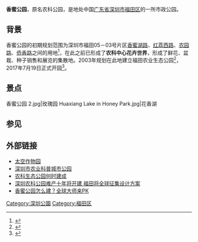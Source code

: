 {{expand|time=2014-07-07T10:21:47+00:00}}
{{Infobox zoo
|zoo_name     = 香蜜公园
|logo         = 
|logo_width   = 
|logo_caption = 
|image        = 香蜜公园 1.jpg
|image_caption= 
|date_opened  = 2017年7月19日
|location     = [[深圳市|深圳市]][[福田区|福田区]]
|coordinates  = 
|area         =
|num_species  = 
|annual_visitors= 
|website      = 
}}
'''香蜜公园'''，原名农科公园，是地处中国[[广东省|广东省]][[深圳市|深圳市]][[福田区|福田区]]的一所市政公园。
==背景==
香蜜公园的初期规划范围为深圳市福田05－03号片区[[香蜜湖路|香蜜湖路]]、[[红荔西路|红荔西路]]、[[农园路|农园路]]、[[侨香路|侨香路]]之间的用地<ref>{{cite web |url=http://www.szpl.gov.cn/szupb/fdtz/ft/2005112906132.shtml |title=深圳市福田05－03号片区［农科中心地区］法定图则 |publisher=深圳市规划和国土资源委员会（市海洋局） |accessdate=2014-07-07 |archive-url=https://web.archive.org/web/20140714221203/http://www.szpl.gov.cn/szupb/fdtz/ft/2005112906132.shtml |archive-date=2014-07-14 |dead-url=yes }}</ref>，在此之前已形成了'''农科中心花卉世界'''，形成了鲜花、盆栽、种子销售和展览的集散地。2003年规划在此地建立福田农业生态公园<ref>{{cite web|url=http://szsb.sznews.com/html/2014-05/19/content_2878148.htm|title=农科中心花卉世界开拆|publisher=深圳商报|accessdate=2014-07-07|deadurl=yes|archiveurl=https://web.archive.org/web/20140714231428/http://szsb.sznews.com/html/2014-05/19/content_2878148.htm|archivedate=2014-07-14}}</ref>，2017年7月19日正式开园<ref>{{Cite web|url=http://sz.people.com.cn/n2/2017/0720/c202846-30501488.html|title=深圳香蜜公园正式开园 占地面积42.41万平方米 --深圳频道--人民网|accessdate=2017-12-03|last=L_103766|work=sz.people.com.cn}}</ref>。

== 景点 ==
<gallery>
香蜜公园 2.jpg|玫瑰园
Huaxiang Lake in Honey Park.jpg|花香湖
</gallery>

==参见==
{{reflist}}

==外部链接==
* [http://www.nkjt.com/Product_Show.aspx?P_id=101&classid=86&pc_type=2 太空作物园]
*[https://web.archive.org/web/20140714131329/http://www.szhec.gov.cn/gzcy/gsgg/tzgg/201012/t20101206_70441.html 深圳市农业科普城市公园]
*[https://web.archive.org/web/20140714180533/http://ifutian.sznews.com/content/2012-02/23/content_6488387.htm 农科生态公园何时建成]
*[http://sz.people.com.cn/n/2014/0424/c202846-21066446.html 深圳农科公园难产十年将开建 福田将全球征集设计方案]
*[https://web.archive.org/web/20140714132135/http://news.ycwb.com/2014-06/30/content_7087164.htm 香蜜公园怎么建？全球大师来PK]

{{深圳小作品}}
[[Category:深圳公園|Category:深圳公園]]
[[Category:福田区|Category:福田区]]